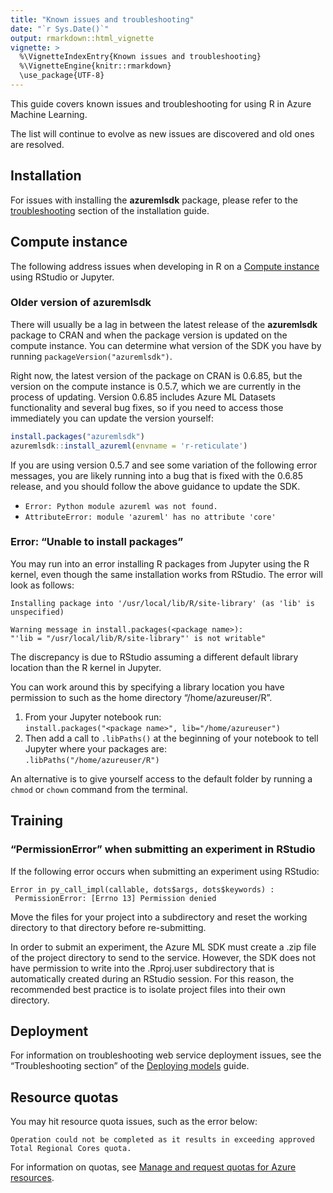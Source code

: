 ```yaml
---
title: "Known issues and troubleshooting"
date: "`r Sys.Date()`"
output: rmarkdown::html_vignette
vignette: >
  %\VignetteIndexEntry{Known issues and troubleshooting}
  %\VignetteEngine{knitr::rmarkdown}
  \use_package{UTF-8}
---
```


This guide covers known issues and troubleshooting for using R in Azure Machine Learning.

The list will continue to evolve as new issues are discovered and old ones are resolved.

## Installation
For issues with installing the **azuremlsdk** package, please refer to the [troubleshooting](https://azure.github.io/azureml-sdk-for-r/articles/installation.html#troubleshooting) section of the installation guide.

## Compute instance
The following address issues when developing in R on a [Compute instance](https://docs.microsoft.com/azure/machine-learning/concept-compute-instance) using RStudio or Jupyter.

### Older version of azuremlsdk
There will usually be a lag in between the latest release of the **azuremlsdk** package to CRAN and when the package version is updated on the compute instance. You can determine what version of the SDK you have by running `packageVersion("azuremlsdk")`.

Right now, the latest version of the package on CRAN is 0.6.85, but the version on the compute instance is 0.5.7, which we are currently in the process of updating. Version 0.6.85 includes Azure ML Datasets functionality and several bug fixes, so if you need to access those immediately you can update the version yourself:
``` r
install.packages("azuremlsdk")
azuremlsdk::install_azureml(envname = 'r-reticulate')
```

If you are using version 0.5.7 and see some variation of the following error messages, you are likely running into a bug that is fixed with the 0.6.85 release, and you should follow the above guidance to update the SDK.

* `Error: Python module azureml was not found.` 
* `AttributeError: module 'azureml' has no attribute 'core'`

### Error: "Unable to install packages"
You may run into an error installing R packages from Jupyter using the R kernel, even though the same installation works from RStudio. The error will look as follows: 
```
Installing package into '/usr/local/lib/R/site-library' (as 'lib' is unspecified)

Warning message in install.packages(<package name>):
"'lib = "/usr/local/lib/R/site-library"' is not writable"
```

The discrepancy is due to RStudio assuming a different default library location than the R kernel in Jupyter. 

You can work around this by specifying a library location you have permission to such as the home directory "/home/azureuser/R". 

1. From your Jupyter notebook run:  
`install.packages("<package name>", lib="/home/azureuser")`
2. Then add a call to `.libPaths()` at the beginning of your notebook to tell Jupyter where your packages are:  
`.libPaths("/home/azureuser/R")`

An alternative is to give yourself access to the default folder by running a `chmod` or `chown` command from the terminal.

## Training

### "PermissionError" when submitting an experiment in RStudio
If the following error occurs when submitting an experiment using RStudio: 
```
Error in py_call_impl(callable, dots$args, dots$keywords) : 
 PermissionError: [Errno 13] Permission denied
```
Move the files for your project into a subdirectory and reset the working directory to that directory before re-submitting.
  
In order to submit an experiment, the Azure ML SDK must create a .zip file of the project directory to send to the service. However, the SDK does not have permission to write into the .Rproj.user subdirectory that is automatically created during an RStudio session. For this reason, the recommended best practice is to isolate project files into their own directory.

## Deployment
For information on troubleshooting web service deployment issues, see the "Troubleshooting section" of the [Deploying models](https://azure.github.io/azureml-sdk-for-r/articles/deploying-models.html#troubleshooting-deployment) guide.

## Resource quotas
You may hit resource quota issues, such as the error below:
```
Operation could not be completed as it results in exceeding approved Total Regional Cores quota.
```

For information on quotas, see [Manage and request quotas for Azure resources](https://docs.microsoft.com/azure/machine-learning/how-to-manage-quotas).
